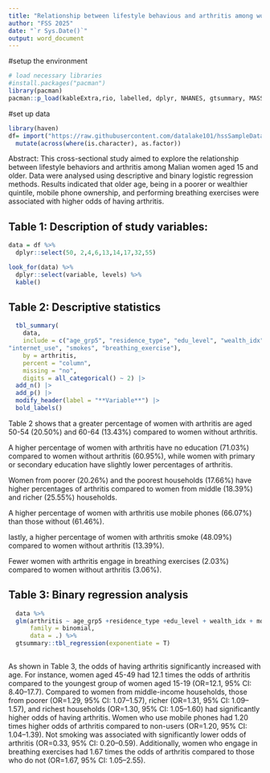 ```yaml
---
title: "Relationship between lifestyle behavious and arthritis among women aged 15 years and above in Mali: a cross-sectional study"
author: "FSS 2025"
date: "`r Sys.Date()`"
output: word_document
---
```


#setup the environment
```r
# load necessary libraries
#install.packages("pacman")
library(pacman)
pacman::p_load(kableExtra,rio, labelled, dplyr, NHANES, gtsummary, MASS, ggplot2, car, patchwork, forcats)
```


#set up data
```r
library(haven)
df= import("https://raw.githubusercontent.com/datalake101/hssSampleData/refs/heads/main/mhs2023.csv") %>%
  mutate(across(where(is.character), as.factor))

```

Abstract: This cross-sectional study aimed to explore the relationship between lifestyle behaviors and arthritis among Malian women aged 15 and older. Data were analysed using descriptive and binary logistic regression methods. Results indicated that older age, being in a poorer or wealthier quintile, mobile phone ownership, and performing breathing exercises were associated with higher odds of having arthritis.



## Table 1: Description of study variables:

```r
data = df %>% 
  dplyr::select(50, 2,4,6,13,14,17,32,55)

look_for(data) %>%
  dplyr::select(variable, levels) %>%
  kable()
```

## Table 2: Descriptive statistics
```r
 
  tbl_summary(
    data,
    include = c("age_grp5", "residence_type", "edu_level", "wealth_idx", "mobile", 
"internet_use", "smokes", "breathing_exercise"),
    by = arthritis, 
    percent = "column",
    missing = "no",
    digits = all_categorical() ~ 2) |> 
  add_n() |>  
  add_p() |> 
  modify_header(label = "**Variable**") |> 
  bold_labels()
```

Table 2 shows that a greater percentage of women with arthritis are aged 50-54 (20.50%) and 60-64 (13.43%) compared to women without arthritis.

 A higher percentage of women with arthritis have no education (71.03%) compared to women without arthritis (60.95%), while women with primary or secondary education have slightly lower percentages of arthritis. 

 Women from poorer (20.26%) and the poorest households (17.66%) have higher percentages of arthritis compared to women from middle (18.39%) and richer (25.55%) households. 

 A higher percentage of women with arthritis use mobile phones (66.07%) than those without (61.46%). 

 lastly, a higher percentage of women with arthritis smoke (48.09%) compared to women without arthritis (13.39%). 

 Fewer women with arthritis engage in breathing exercises (2.03%) compared to women without arthritis (3.06%).



## Table  3: Binary regression analysis 

```r
  data %>% 
  glm(arthritis ~ age_grp5 +residence_type +edu_level + wealth_idx + mobile +internet_use + smokes + breathing_exercise, 
      family = binomial, 
      data = .) %>% 
  gtsummary::tbl_regression(exponentiate = T)
 
```


As shown in Table 3, the odds of having arthritis significantly increased with age. For instance, women aged 45-49 had 12.1 times the odds of arthritis compared to the youngest group of women aged 15-19 (OR=12.1, 95% CI: 8.40–17.7).
Compared to women from middle-income households, those from poorer (OR=1.29, 95% CI: 1.07–1.57), richer (OR=1.31, 95% CI: 1.09–1.57), and richest households (OR=1.30, 95% CI: 1.05–1.60) had significantly higher odds of having arthritis.
Women who use mobile phones had 1.20 times higher odds of arthritis compared to non-users (OR=1.20, 95% CI: 1.04–1.39). Not smoking was associated with significantly lower odds of arthritis (OR=0.33, 95% CI: 0.20–0.59). Additionally, women who engage in breathing exercises had 1.67 times the odds of arthritis compared to those who do not (OR=1.67, 95% CI: 1.05–2.55).
